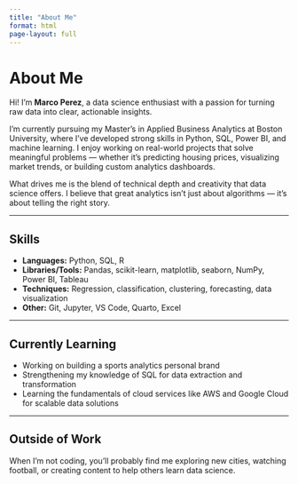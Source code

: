 ```yaml
---
title: "About Me"
format: html
page-layout: full
---
```


# About Me

Hi! I’m **Marco Perez**, a data science enthusiast with a passion for turning raw data into clear, actionable insights.

I’m currently pursuing my Master’s in Applied Business Analytics at Boston University, where I’ve developed strong skills in Python, SQL, Power BI, and machine learning. I enjoy working on real-world projects that solve meaningful problems — whether it’s predicting housing prices, visualizing market trends, or building custom analytics dashboards.

What drives me is the blend of technical depth and creativity that data science offers. I believe that great analytics isn't just about algorithms — it’s about telling the right story.

---

## Skills

- **Languages:** Python, SQL, R  
- **Libraries/Tools:** Pandas, scikit-learn, matplotlib, seaborn, NumPy, Power BI, Tableau  
- **Techniques:** Regression, classification, clustering, forecasting, data visualization  
- **Other:** Git, Jupyter, VS Code, Quarto, Excel

---

## Currently Learning

- Working on building a sports analytics personal brand
- Strengthening my knowledge of SQL for data extraction and transformation  
- Learning the fundamentals of cloud services like AWS and Google Cloud for scalable data solutions

---

## Outside of Work

When I’m not coding, you’ll probably find me exploring new cities, watching football, or creating content to help others learn data science.


